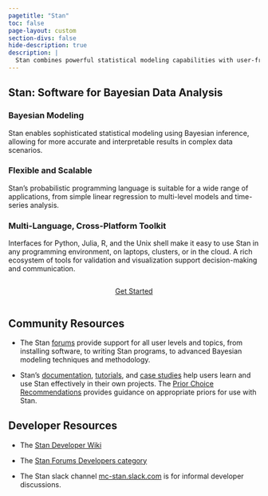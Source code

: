 ```yaml
---
pagetitle: "Stan"
toc: false
page-layout: custom
section-divs: false
hide-description: true
description: | 
  Stan combines powerful statistical modeling capabilities with user-friendly interfaces, an active community, and a commitment to open-source development.  
---
```


::: {.hero-banner}

::: {.grid}

::: {.g-col-1}
:::

::: {.g-col-8}

# Stan: Software for Bayesian Data Analysis

:::
:::
:::

::: {.second-banner}

::: {.grid}

::: {.g-col-1}
:::

::: {.g-col-8}

### Bayesian Modeling

Stan enables sophisticated statistical modeling using Bayesian inference, allowing for more accurate and interpretable results in complex data scenarios.

### Flexible and Scalable

Stan's probabilistic programming language is suitable for a wide range of applications, from simple linear regression to multi-level models and time-series analysis.

### Multi-Language, Cross-Platform Toolkit

Interfaces for Python, Julia, R, and the Unix shell make it easy to use Stan in any programming environment,
on  laptops, clusters, or in the cloud.  A rich ecosystem of tools for validation and visualization support
decision-making and communication.

::: {.hero-buttons style="position: relative; display: flex; justify-content: center;"}
[Get Started](install/install.qmd){.btn-action-primary .btn-action .btn .btn-success .btn-lg role="button"}
::: 

::: {.g-col-3}
:::

:::
:::
:::

::: {style="position: relative; display: flex; justify-content: center;"}

::: {.grid}

::: {.g-col-1}
:::

::: {.g-col-8}
## Community Resources

* The Stan [forums](https://discourse.mc-stan.org) provide support for all user levels and topics,
from installing software, to writing Stan programs, to advanced Bayesian modeling techniques and methodology.

* Stan's [documentation](https://mc-stan.org/docs), [tutorials](learn-stan/tutorials.qmd), and [case studies](learn-stan/case-studies.qmd)
help users learn and use Stan effectively in their own projects.
The [Prior Choice Recommendations](https://github.com/stan-dev/stan/wiki/Prior-Choice-Recommendations)
provides guidance on appropriate priors for use with Stan.


## Developer Resources

* The [Stan Developer Wiki](https://github.com/stan-dev/stan/wiki)

* The [Stan Forums Developers category](https://discourse.mc-stan.org/c/stan-dev/10)

* The Stan slack channel [mc-stan.slack.com](https://join.slack.com/t/mc-stan/shared_invite/zt-1le4ebi4m-UMtiOkJb4gcS16qz2wIYCw)
is for informal developer discussions.

:::

::: {.g-col-3}
:::

:::
:::
